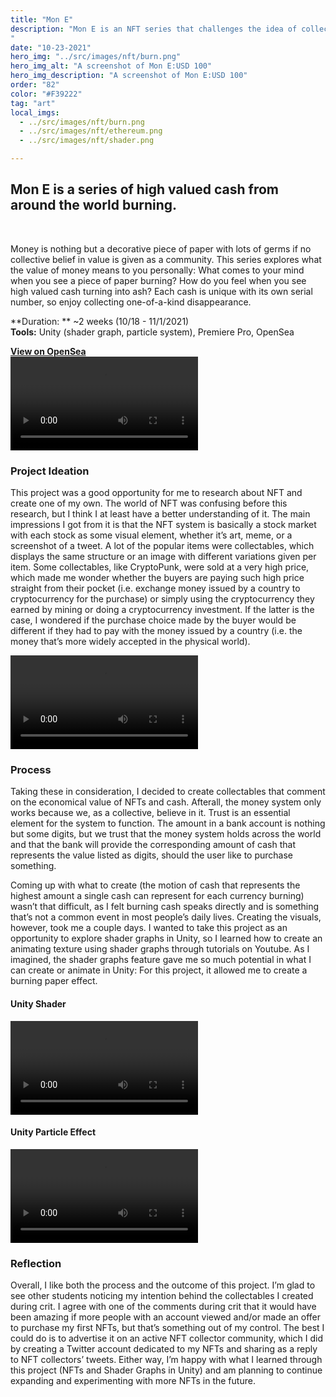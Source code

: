 ```yaml
---
title: "Mon E"
description: "Mon E is an NFT series that challenges the idea of collectively acknowledged value and representation.
"
date: "10-23-2021"
hero_img: "../src/images/nft/burn.png"
hero_img_alt: "A screenshot of Mon E:USD 100"
hero_img_description: "A screenshot of Mon E:USD 100"
order: "82"
color: "#F39222"
tag: "art"
local_imgs:
  - ../src/images/nft/burn.png
  - ../src/images/nft/ethereum.png
  - ../src/images/nft/shader.png

---
```


## Mon E is a series of high valued cash from around the world burning. ##

<br/>

Money is nothing but a decorative piece of paper with lots of germs if no collective belief in value is given as a community. This series explores what the value of money means to you personally: What comes to your mind when you see a piece of paper burning? How do you feel when you see high valued cash turning into ash? Each cash is unique with its own serial number, so enjoy collecting one-of-a-kind disappearance.


**Duration: ** ~2 weeks (10/18 - 11/1/2021)<br/>
**Tools:** Unity (shader graph, particle system), Premiere Pro, OpenSea  <br/>

 

[**View on OpenSea**](https://opensea.io/collection/burndatmoney)
<br/>
<video autoplay='true' loop playsinline allowfullscreen="false" className='video'>
  <source src={mone1} type="video/mp4" />
</video>


### Project Ideation ###
This project was a good opportunity for me to research about NFT and create one of my own. The world of NFT was confusing before this research, but I think I at least have a better understanding of it. The main impressions I got from it is that the NFT system is basically a stock market with each stock as some visual element, whether it’s art, meme, or a screenshot of a tweet. A lot of the popular items were collectables, which displays the same structure or an image with different variations given per item. Some collectables, like CryptoPunk, were sold at a very high price, which made me wonder whether the buyers are paying such high price straight from their pocket (i.e. exchange money issued by a country to cryptocurrency for the purchase) or simply using the cryptocurrency they earned by mining or doing a cryptocurrency investment. If the latter is the case, I wondered if the purchase choice made by the buyer would be different if they had to pay with the money issued by a country (i.e. the money that’s more widely accepted in the physical world). 

<video autoplay='true' playsinline loop allowfullscreen="false" className='video'>
  <source src={mone2} type="video/mp4" />
</video>

### Process ###
Taking these in consideration, I decided to create collectables that comment on the economical value of NFTs and cash. Afterall, the money system only works because we, as a collective, believe in it. Trust is an essential element for the system to function. The amount in a bank account is nothing but some digits, but we trust that the money system holds across the world and that the bank will provide the corresponding amount of cash that represents the value listed as digits, should the user like to purchase something. 

Coming up with what to create (the motion of cash that represents the highest amount a single cash can represent for each currency burning) wasn’t that difficult, as I felt burning cash speaks directly and is something that’s not a common event in most people’s daily lives. Creating the visuals, however, took me a couple days. I wanted to take this project as an opportunity to explore shader graphs in Unity, so I learned how to create an animating texture using shader graphs through tutorials on Youtube. As I imagined, the shader graphs feature gave me so much potential in what I can create or animate in Unity: For this project, it allowed me to create a burning paper effect. 


#### Unity Shader ####
<video autoplay='true' loop playsinline allowfullscreen="false" className='video'>
  <source src={mone4} type="video/mp4" />
</video>
<br/>

#### Unity Particle Effect ####
<video autoplay='true' loop playsinline allowfullscreen="false" className='video'>
  <source src={mone3} type="video/mp4" />
</video>
<br/>

### Reflection ###
Overall, I like both the process and the outcome of this project. I’m glad to see other students noticing my intention behind the collectables I created during crit. I agree with one of the comments during crit that it would have been amazing if more people with an account viewed and/or made an offer to purchase my first NFTs, but that’s something out of my control. The best I could do is to advertise it on an active NFT collector community, which I did by creating a Twitter account dedicated to my NFTs and sharing as a reply to NFT collectors’ tweets. Either way, I’m happy with what I learned through this project (NFTs and Shader Graphs in Unity) and am planning to continue expanding and experimenting with more NFTs in the future. 


